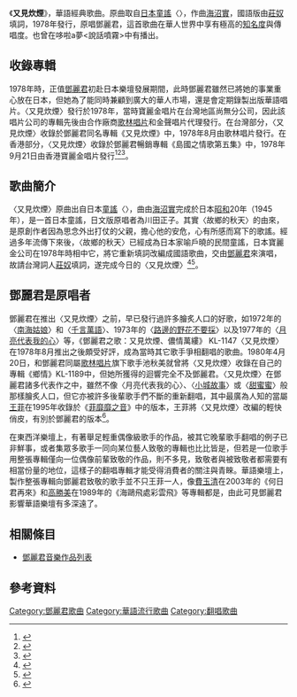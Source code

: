 {{Infobox Single 
| Name           = 又見炊煙
| Artist         = [[鄧麗君|鄧麗君]]
| from Album     = 《島國之情歌第五集 愛情更美麗》
| Released       = 1978年8月
| Label          = 香港[[寶麗金唱片|寶麗金唱片]]
| Writer         = 作詞：[[莊奴|莊奴]]、作曲：[[海沼實|海沼實]]
}}
《'''又見炊煙'''》，華語經典歌曲。原曲取自[[日本|日本]][[童謠|童謠]]〈{{link-ja|故鄉的秋天|里の秋}}〉，作曲[[海沼實|海沼實]]，國語版由[[莊奴|莊奴]]填詞，1978年發行，原唱鄧麗君，這首歌曲在華人世界中享有極高的[[知名度|知名度]]與傳唱度。也曾在哆啦a夢<說話噴霧>中有播出。

== 收錄專輯 ==
1978年時，正值[[鄧麗君|鄧麗君]]初赴日本樂壇發展期間，此時鄧麗君雖然已將她的事業重心放在日本，但她為了能同時兼顧到廣大的華人市場，還是會定期錄製出版華語唱片。〈又見炊煙〉發行於1978年，當時寶麗金唱片在台灣地區尚無分公司，因此該唱片公司的專輯先後由合作廠商[[歌林唱片|歌林唱片]]和金聲唱片代理發行。在台灣部分，〈又見炊煙〉收錄於鄧麗君同名專輯《又見炊煙》中，1978年8月由歌林唱片發行。在香港部分，〈又見炊煙〉收錄於鄧麗君暢銷專輯《島國之情歌第五集》中，1978年9月21日由香港寶麗金唱片發行<ref>{{Cite web |url=http://www.teresa-teng.idv.tw/record_1.html |title=亞洲美聲鄧麗君 |accessdate=2015-08-24 |archive-date=2016-03-25 |archive-url=https://web.archive.org/web/20160325025245/http://www.teresa-teng.idv.tw/record_1.html |dead-url=yes }}</ref><ref>{{Cite web |url=http://www.teresa-teng.idv.tw/record_4.html |title=亞洲美聲鄧麗君-又見炊煙專輯 |accessdate=2015-08-24 |archive-date=2016-03-25 |archive-url=https://web.archive.org/web/20160325011948/http://www.teresa-teng.idv.tw/record_4.html |dead-url=yes }}</ref><ref>{{Cite web |url=http://www.teresa-teng.idv.tw/record_5.html |title=亞洲美聲鄧麗君-島國之情歌第五集 |accessdate=2015-08-24 |archive-date=2016-03-25 |archive-url=https://web.archive.org/web/20160325025255/http://www.teresa-teng.idv.tw/record_5.html |dead-url=yes }}</ref>。

== 歌曲簡介 ==
〈又見炊煙〉原曲出自日本[[童謠|童謠]]〈{{link-ja|故鄉的秋天|里の秋}}〉，曲由[[海沼實|海沼實]]完成於日本[[昭和|昭和]]20年（1945年），是一首日本童謠，日文版原唱者為川田正子。其實〈故鄉的秋天〉的由來，是原創作者因為思念外出打仗的父親，擔心他的安危，心有所感而寫下的歌謠。經過多年流傳下來後，〈故鄉的秋天〉已經成為日本家喻戶曉的民間童謠，日本寶麗金公司在1978年時相中它，將它重新填詞改編成國語歌曲，交由[[鄧麗君|鄧麗君]]來演唱，故請台灣詞人[[莊奴|莊奴]]填詞，遂完成今日的〈又見炊煙〉<ref>{{Cite web |url=http://harmonicalee.pixnet.net/blog/post/66407399-003.%E5%8F%88%E8%A6%8B%E7%82%8A%E7%85%99%28%E5%8E%9F%E7%BF%BB%E5%94%B1%E6%97%A5%E6%9B%B2-%E9%87%8C%E3%81%AE%E7%A7%8B%29%E6%A8%82%E8%AD%9C%2B%E4%BC%B4%E5%A5%8F |title=又見炊煙日本原曲 |accessdate=2015-08-24 |archive-date=2015-12-24 |archive-url=https://web.archive.org/web/20151224184728/http://harmonicalee.pixnet.net/blog/post/66407399-003.%e5%8f%88%e8%a6%8b%e7%82%8a%e7%85%99%28%e5%8e%9f%e7%bf%bb%e5%94%b1%e6%97%a5%e6%9b%b2-%e9%87%8c%e3%81%ae%e7%a7%8b%29%e6%a8%82%e8%ad%9c%2b%e4%bc%b4%e5%a5%8f |dead-url=no }}</ref><ref>{{Cite web |url=http://www.xiaolaoer.com/media/v-fmkKU |title=日文原唱石川小百合-里の秋 |access-date=2015-08-24 |archive-url=https://web.archive.org/web/20151222154856/http://www.xiaolaoer.com/media/v-fmkKU |archive-date=2015-12-22 |dead-url=yes }}</ref>。

== 鄧麗君是原唱者 ==
鄧麗君在推出〈又見炊煙〉之前，早已發行過許多膾炙人口的好歌，如1972年的〈[[南海姑娘|南海姑娘]]〉和〈[[千言萬語_(鄧麗君歌曲)|千言萬語]]〉、1973年的〈[[路邊的野花不要採|路邊的野花不要採]]〉以及1977年的〈[[月亮代表我的心|月亮代表我的心]]〉等，《鄧麗君之歌：又見炊煙、儂情萬縷》 KL-1147〈又見炊煙〉在1978年8月推出之後頗受好評，成為當時其它歌手爭相翻唱的歌曲。1980年4月20日，和鄧麗君同屬[[歌林唱片|歌林唱片]]旗下歌手池秋美就曾將〈又見炊煙〉收錄在自己的專輯《鄉情》KL-1189中，但她所獲得的迴響完全不及鄧麗君。〈又見炊煙〉在鄧麗君諸多代表作之中，雖然不像〈月亮代表我的心〉、〈[[小城故事_(鄧麗君歌曲)|小城故事]]〉或〈[[甜蜜蜜_(鄧麗君歌曲)|甜蜜蜜]]〉般那樣膾炙人口，但它亦被許多後輩歌手們不斷的重新翻唱，其中最廣為人知的當屬[[王菲|王菲]]在1995年收錄於《[[菲靡靡之音|菲靡靡之音]]》中的版本，王菲將〈又見炊煙〉改編的輕快俏皮，有別於鄧麗君的版本<ref>{{Cite web |url=http://photo.xuite.net/zooz103/19119500-%E6%B1%A0%E7%A7%8B%E7%BE%8E%E5%B0%88%E8%BC%AF%E6%AD%8C%E9%8C%84 |title=池秋美專輯一覽表 |accessdate=2015-10-28 |archive-date=2016-04-21 |archive-url=https://web.archive.org/web/20160421020711/http://photo.xuite.net/zooz103/19119500-%E6%B1%A0%E7%A7%8B%E7%BE%8E%E5%B0%88%E8%BC%AF%E6%AD%8C%E9%8C%84 |dead-url=no }}</ref>。

在東西洋樂壇上，有著舉足輕重偶像級歌手的作品，被其它晚輩歌手翻唱的例子已非鮮事，或者集眾多歌手一同向某位藝人致敬的專輯也比比皆是，但若是一位歌手用整張專輯僅向一位偶像前輩致敬的作品，則不多見，致敬者與被致敬者都需要有相當份量的地位，這樣子的翻唱專輯才能受得消費者的關注與青睞。華語樂壇上，製作整張專輯向鄧麗君致敬的歌手並不只王菲一人，像[[費玉清|費玉清]]在2003年的《何日君再來》和[[高勝美|高勝美]]在1989年的《海鷗飛處彩雲飛》等專輯都是，由此可見鄧麗君影響華語樂壇有多深遠了。

{{Listen |filename= |title=又见炊烟（1978） |description=邓丽君代表作
作詞：[[庄奴|庄奴]]    
作曲：[[海沼實|海沼實]]
編曲：[[卢东尼|卢东尼]]　 }}

== 相關條目 ==
* [[鄧麗君音樂作品列表|鄧麗君音樂作品列表]]

== 參考資料 ==
{{reflist|3}}

[[Category:鄧麗君歌曲|Category:鄧麗君歌曲]]
[[Category:華語流行歌曲|Category:華語流行歌曲]]
[[Category:翻唱歌曲|Category:翻唱歌曲]]